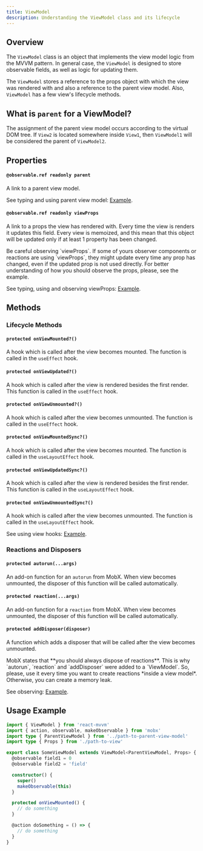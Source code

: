 ```yaml
---
title: ViewModel
description: Understanding the ViewModel class and its lifecycle
---
```



## Overview

The `ViewModel` class is an object that implements the view model logic from the MVVM pattern. In general case, the `ViewModel` is designed to store observable fields, as well as logic for updating them.

The `ViewModel` stores a reference to the props object with which the view was rendered with and also a reference to the parent view model. Also, `ViewModel` has a few view's lifecycle methods.

## What is `parent` for a ViewModel?

The assignment of the parent view model occurs according to the virtual DOM tree. If `View2` is located somewhere inside `View1`, then `ViewModel1` will be considered the parent of `ViewModel2`.

## Properties

#### `@observable.ref readonly parent`

A link to a parent view model.

See typing and using parent view model: [Example](/docs/examples/basic-examples#typing-parent-and-viewprops).

#### `@observable.ref readonly viewProps`

A link to a props the view has rendered with. Every time the view is renders it updates this field. Every view is memoized, and this mean that this object will be updated only if at least 1 property has been changed.

<Callout type="warn">
  Be careful observing `viewProps`. If some of yours observer components or
  reactions are using `viewProps`, they might update every time any prop has
  changed, even if the updated prop is not used directly. For better
  understanding of how you should observe the props, please, see the example.
</Callout>

See typing, using and observing viewProps: [Example](/docs/examples/basic-examples#observing-viewprops).

## Methods

### Lifecycle Methods

#### `protected onViewMounted?()`

A hook which is called after the view becomes mounted. The function is called in the `useEffect` hook.

#### `protected onViewUpdated?()`

A hook which is called after the view is rendered besides the first render. This function is called in the `useEffect` hook.

#### `protected onViewUnmounted?()`

A hook which is called after the view becomes unmounted. The function is called in the `useEffect` hook.

#### `protected onViewMountedSync?()`

A hook which is called after the view becomes mounted. The function is called in the `useLayoutEffect` hook.

#### `protected onViewUpdatedSync?()`

A hook which is called after the view is rendered besides the first render. This function is called in the `useLayoutEffect` hook.

#### `protected onViewUnmountedSync?()`

A hook which is called after the view becomes unmounted. The function is called in the `useLayoutEffect` hook.

See using view hooks: [Example](/docs/examples/basic-examples#view-lifecycle-hooks).

### Reactions and Disposers

#### `protected autorun(...args)`

An add-on function for an `autorun` from MobX. When view becomes unmounted, the disposer of this function will be called automatically.

#### `protected reaction(...args)`

An add-on function for a `reaction` from MobX. When view becomes unmounted, the disposer of this function will be called automatically.

#### `protected addDisposer(disposer)`

A function which adds a disposer that will be called after the view becomes unmounted.

<Callout type="warn">
  MobX states that **you should always dispose of reactions**. This is why
  `autorun`, `reaction` and `addDisposer` were added to a `ViewModel`. So,
  please, use it every time you want to create reactions *inside a view model*.
  Otherwise, you can create a memory leak.
</Callout>

See observing: [Example](/docs/examples/basic-examples#creating-reactions).

## Usage Example

```typescript
import { ViewModel } from 'react-mvvm'
import { action, observable, makeObservable } from 'mobx'
import type { ParentViewModel } from '../path-to-parent-view-model'
import type { Props } from './path-to-view'

export class SomeViewModel extends ViewModel<ParentViewModel, Props> {
  @observable field1 = 0
  @observable field2 = 'field'

  constructor() {
    super()
    makeObservable(this)
  }

  protected onViewMounted() {
    // do something
  }

  @action doSomething = () => {
    // do something
  }
}
```
